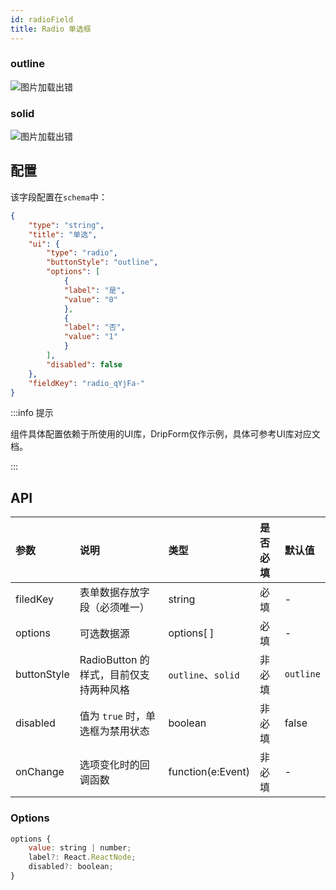 ```yaml
---
id: radioField
title: Radio 单选框
---
```



### outline
<img class='picture' src='https://storage.360buyimg.com/imgtools/a592d3f1d3-865b49a0-4cf9-11ec-9620-6d9821f0161f.png' alt="图片加载出错"/>

### solid
<img class='picture' src='https://storage.360buyimg.com/imgtools/0912369f5c-87006340-4cf9-11ec-9620-6d9821f0161f.png' alt="图片加载出错"/>

## 配置
该字段配置在`schema`中：

```json title="schema" {12,13,14}
{
    "type": "string",
    "title": "单选",
    "ui": {
        "type": "radio",
        "buttonStyle": "outline",
        "options": [
            {
            "label": "是",
            "value": "0"
            },
            {
            "label": "否",
            "value": "1"
            }
        ],
        "disabled": false
    },
    "fieldKey": "radio_qYjFa-"
}
```
:::info 提示

组件具体配置依赖于所使用的UI库，DripForm仅作示例，具体可参考UI库对应文档。

:::

## API
| 参数        | 说明     | 类型     |  是否必填 | 默认值 |
|:-----------|:--------------------------------------------------------------|:--------|:---|:---|
| filedKey      | 表单数据存放字段（必须唯一）| string   | 必填 | - |
| options | 可选数据源              | options[ ] | 必填 | - |
|buttonStyle      | RadioButton 的样式，目前仅支持两种风格 | `outline`、`solid`   | 非必填 | `outline`|
| disabled      | 值为 `true` 时，单选框为禁用状态 | boolean   | 非必填 | false |
| onChange      | 选项变化时的回调函数 | function(e:Event)  |  非必填 | - |
### Options
``` js
options {
    value: string | number;
    label?: React.ReactNode;
    disabled?: boolean;
}

```



